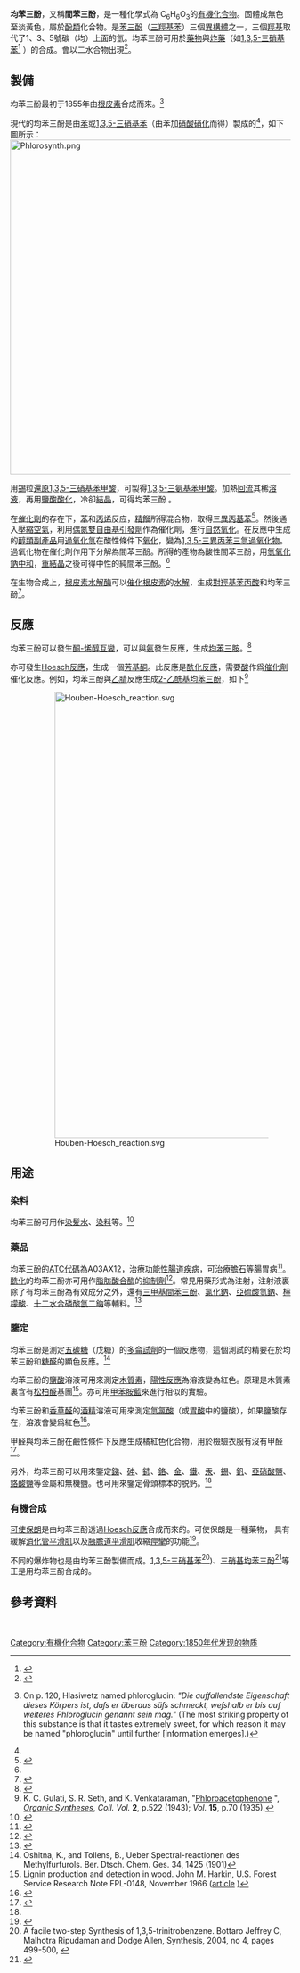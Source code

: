 '''均苯三酚'''，又稱'''間苯三酚'''，是一種化學式為 C<sub>6</sub>H<sub>6</sub>O<sub>3</sub>的[[有機化合物|有機化合物]]。固體成無色至淡黃色，屬於[[酚類|酚類]]化合物。是[[苯三酚|苯三酚]]（[[三羥基苯|三羥基苯]]）三個[[異構體|異構體]]之一，三個[[羥基|羥基]]取代了1、3、5號碳（均）上面的氫。均苯三酚可用於[[藥物|藥物]]與[[炸藥|炸藥]]（如[[1,3,5-三硝基苯|1,3,5-三硝基苯]]<ref name=Ullmann>{{Cite book | last1 = Fiege | first1 = H. | last2 = Voges | first2 = H. W. | last3 = Hamamoto | first3 = T. | last4 = Umemura | first4 = S. | last5 = Iwata | first5 = T. | last6 = Miki | first6 = H. | last7 = Fujita | first7 = Y. | last8 = Buysch | first8 = H. J. | last9 = Garbe | first9 = D. | last10 = Paulus | doi = 10.1002/14356007.a19_313 | first10 = W. | chapter = Phenol Derivatives | title = Ullmann's Encyclopedia of Industrial Chemistry | year = 2000 | isbn = 978-3527306732 | pmid =  | pmc =  | url = https://books.google.com/books?id=IY-YtwEACAAJ | access-date = 2020-07-19 | archive-date = 2020-07-25 | archive-url = https://web.archive.org/web/20200725100948/https://books.google.com/books?id=IY-YtwEACAAJ | dead-url = no }}</ref> ）的合成。會以二水合物出現<ref name=basechem>{{cite web | url =http://www.basechem.org/chemical/35803 | title =间苯三酚二水合物 | work = | publisher =物竞数据库 | accessdate =2020-07-19 | archive-date =2020-07-19 | archive-url =https://web.archive.org/web/20200719073217/http://www.basechem.org/chemical/35803 | dead-url =no }}</ref>。
{{chembox
| Watchedfields = changed
| verifiedrevid = 459445024
| Name =
| ImageFileL1 = phloroglucinol structure.png
| ImageFileR1 = Phloroglucinol-3D.png
| IUPACName = Benzene-1,3,5-triol  <br />1,3,5-三羥基苯
| OtherNames = 環己烷-1,3,5-三酮、1,3,5-苯三酚、均苯三酚、間苯三酚
|Section1={{Chembox Identifiers
| UNII_Ref = {{fdacite|correct|FDA}}
| UNII = DHD7FFG6YS
| ChEMBL_Ref = {{ebicite|correct|EBI}}
| ChEMBL = 473159
| ChEBI_Ref = {{ebicite|correct|EBI}}
| ChEBI = 16204
| PubChem = 359
| ChemSpiderID_Ref = {{chemspidercite|correct|chemspider}}
| ChemSpiderID = 352
| SMILES = c1c(cc(cc1O)O)O
| InChI = 1/C6H6O3/c7-4-1-5(8)3-6(9)2-4/h1-3,7-9H
| InChIKey = QCDYQQDYXPDABM-UHFFFAOYAF
| StdInChI_Ref = {{stdinchicite|correct|chemspider}}
| StdInChI = 1S/C6H6O3/c7-4-1-5(8)3-6(9)2-4/h1-3,7-9H
| StdInChIKey_Ref = {{stdinchicite|correct|chemspider}}
| StdInChIKey = QCDYQQDYXPDABM-UHFFFAOYSA-N
| CASNo_Ref = {{cascite|correct|CAS}}
| CASNo = 108-73-6
| RTECS = UX1050000
| EINECS = 203-611-2
  }}
|Section2={{Chembox Properties
| Formula = C<sub>6</sub>H<sub>6</sub>O<sub>3</sub>
| MolarMass = 126.11 g/mol
| Appearance = 無色至淡黃/米色
| Density =
| Solubility = 1 g/100 mL
| SolubleOther = 可溶於 [[乙醚|乙醚]], [[乙醇|乙醇]], [[吡啶|吡啶]]
| MeltingPtC = 219
| pKa = 8.45
| MagSus = -73.4·10<sup>−6</sup> cm<sup>3</sup>/mol
  }}
|Section3={{Chembox Structure
| Dipole =
  }}
|Section6={{Chembox Pharmacology
| ATCCode_prefix = A03
| ATCCode_suffix = AX12
}}
|Section7={{Chembox Hazards
| ExternalSDS =
| EUClass = 有害 ('''Xn''')
| NFPA-H =
| NFPA-F =
| NFPA-R =
| RPhrases =
| SPhrases =
| FlashPt =
| LD50 = 5 g/kg (rat, oral)
  }}
|Section8={{Chembox Related
| OtherFunction_label =
| OtherFunction =
| OtherCompounds =連苯三酚、偏苯三酚
  }}
}}

==製備==
均苯三酚最初于1855年由[[根皮素|根皮素]]合成而來。<ref>{{cite journal|last1=Hlasiwetz|first1=Heinrich|title=Ueber das Phloretin|journal=Annalen der Chemie und Pharmacie|date=1855|volume=96|issue=1|pages=118–123|url=https://babel.hathitrust.org/cgi/pt?id=uva.x002457945;view=1up;seq=518|trans-title=On phloretin|doi=10.1002/jlac.18550960115|access-date=2020-07-19|archive-date=2020-07-30|archive-url=https://web.archive.org/web/20200730111538/https://babel.hathitrust.org/cgi/pt?id=uva.x002457945|dead-url=no}}  On p. 120, Hlasiwetz named phloroglucin:  ''"Die auffallendste Eigenschaft dieses Körpers ist, daſs er überaus süſs schmeckt, weſshalb er bis auf weiteres Phloroglucin genannt sein mag."''  (The most striking property of this substance is that it tastes extremely sweet, for which reason it may be named "phloroglucin" until further [information emerges].)</ref>

現代的均苯三酚是由[[苯|苯]]或[[1,3,5-三硝基苯|1,3,5-三硝基苯]]（由苯加[[硝酸|硝酸]][[硝化|硝化]]而得）製成的<ref name=Ullmann/>，如下圖所示：
[[Image:Phlorosynth.png|600px]]

用[[錫|錫]]粒[[還原|還原]][[1,3,5-三硝基苯甲酸|1,3,5-三硝基苯甲酸]]，可製得[[1,3,5-三氨基苯甲酸|1,3,5-三氨基苯甲酸]]。加熱[[回流|回流]]其稀[[溶液|溶液]]，再用[[鹽酸|鹽酸]][[酸化|酸化]]，冷卻[[結晶|結晶]]，可得均苯三酚<!-- 需要替换可靠来源 <ref>{{ cite web | url =http://baike.molbase.cn/cidian/22802 | title = 间苯三酚 | work =  | publisher = 摩貝百科}}</ref> -->。

在[[催化劑|催化劑]]的存在下，[[苯|苯]]和[[丙烯|丙烯]]反应，[[精餾|精餾]]所得混合物，取得[[三異丙基苯|三異丙基苯]]<ref>{{cite journal|title=Study on the synthesis of 1, 3, 5-triisopropylbenzene |author=Jiang, B.and Li, Y.|year=2010/06/01}}</ref>。然後通入[[壓縮空氣|壓縮空氣]]，利用[[偶氮雙自由基引發劑|偶氮雙自由基引發劑]]作為催化劑，進行[[自然氧化|自然氧化]]。在反應中生成的[[醇類|醇類]][[副產品|副產品]]用[[過氧化氫|過氧化氫]]在酸性條件下[[氧化|氧化]]，變為[[1,3,5-三異丙苯三氫過氧化物|1,3,5-三異丙苯三氫過氧化物]]。過氧化物在催化劑作用下分解為間苯三酚。所得的產物為酸性間苯三酚，用[[氫氧化鈉|氫氧化鈉]][[中和反應|中和]]，[[重結晶|重結晶]]之後可得中性的純間苯三酚。<ref name=basechem />

在生物合成上，[[根皮素水解酶|根皮素水解酶]]可以[[催化|催化]][[根皮素|根皮素]]的[[水解|水解]]，生成[[對羥基苯丙酸|對羥基苯丙酸]]和均苯三酚<ref> {{cite journal | vauthors = Minamikawa T, Jayasankar NP, Bohm BA, Taylor IE, Towers GH | date = 1970 | title = An inducible hydrolase from Aspergillus niger, acting on carbon-carbon bonds, for phlorrhizin and other C-acylated phenols | url = https://archive.org/details/sim_biochemical-journal_1970-03_116_5/page/889 | journal = Biochem. J.  | volume = 116 | pages = 889–97  | pmid = 5441377 | issue = 5 | pmc = 1185512 }}</ref>。

==反應==
均苯三酚可以發生[[酮-烯醇互变异构|酮-烯醇互變]]，可以與[[氨|氨]]發生反應，生成[[均苯三胺|均苯三胺]]。<ref>{{Cite book|title=《有机化学》第四版上册|last=曾昭瓊|first=《有机化学》第四版上册|publisher=高等教育出版社|year=2005年|isbn= 704013845X|location=|pages=}}</ref>

亦可發生[[Hoesch反应|Hoesch反應]]，生成一個[[芳基酮|芳基酮]]。此反應是[[酰化反應|酰化反應]]，需要[[酸|酸]]作爲[[催化劑|催化劑]]催化反應。例如，均苯三酚與[[乙腈|乙腈]]反應生成[[2-乙酰基均苯三酚|2-乙酰基均苯三酚]]，如下<ref>K. C. Gulati, S. R. Seth, and K. Venkataraman, "[http://www.orgsynth.org/orgsyn/pdfs/CV2P0522.pdf Phloroacetophenone] {{Wayback|url=http://www.orgsynth.org/orgsyn/pdfs/CV2P0522.pdf |date=20110124064811 }}", ''[[Organic_Syntheses|Organic Syntheses]]'', ''Coll. Vol.'' '''2''', p.522 (1943); ''Vol.'' '''15''', p.70 (1935).</ref>
:[[Image:Houben-Hoesch_reaction.svg|800px]]

==用途==
===染料===
均苯三酚可用作[[染髮水|染髮水]]、[[染料|染料]]等。<ref>{{cite web| url =https://comptox.epa.gov/dashboard/dsstoxdb/results?search=DTXSID9048354#chemical-functional-use| title =1,3,5-Trihydroxybenzene| work =| publisher =United States Environmental Protection Agency| accessdate =2020-07-19| archive-date =2020-07-19| archive-url =https://web.archive.org/web/20200719082454/https://comptox.epa.gov/dashboard/dsstoxdb/results?search=DTXSID9048354#chemical-functional-use| dead-url =no}}</ref>
===藥品===
均苯三酚的[[ATC代碼|ATC代碼]]為A03AX12，治療[[功能性腸道疾病|功能性腸道疾病]]，可治療[[膽石|膽石]]等腸胃病<ref>{{cite web | title=Phloroglucinol Summary Report | publisher=EMEA | url=http://www.emea.europa.eu/pdfs/vet/mrls/004695en.pdf | accessdate=2009-04-24 | dead-url=yes | archiveurl=https://web.archive.org/web/20070710215947/http://www.emea.europa.eu/pdfs/vet/mrls/004695en.pdf | archivedate=2007-07-10 }}</ref>。[[酰化|酰化]]的均苯三酚亦可用作[[脂肪酸合酶|脂肪酸合酶]]的[[抑制劑|抑制劑]]<ref>{{cite journal|title=Fatty acid synthase inhibitory activity of acylphloroglucinols isolated from Dryopteris crassirhizoma|author= Na, M.; Jang, J.; Min, B. S.; Lee, S. J.; Lee, M. S.; Kim, B. Y.; Oh, W. K.; Ahn, J. S. |year=2006}}</ref>。常見用藥形式為注射，注射液裏除了有均苯三酚為有效成分之外，還有[[三甲基間苯三酚|三甲基間苯三酚]]、[[氯化鈉|氯化鈉]]、[[亞硫酸氫鈉|亞硫酸氫鈉]]、[[檸檬酸|檸檬酸]]、[[磷酸氫二鈉|十二水合磷酸氫二鈉]]等輔料。<ref>{{cite web | title=间苯三酚注射液 | publisher=医脉通用藥參考 | url=http://drugs.medlive.cn/drugref/html/678.shtml | accessdate=2020-07-19 | archive-date=2020-07-19 | archive-url=https://web.archive.org/web/20200719100538/http://drugs.medlive.cn/drugref/html/678.shtml | dead-url=no }}</ref>

===鑒定===
均苯三酚是測定[[五碳糖|五碳糖]]（戊糖）的[[多侖試劑|多侖試劑]]的一個反應物，這個測試的精要在於均苯三酚和[[糖醛|糖醛]]的顯色反應。<ref>Oshitna, K., and Tollens, B., Ueber Spectral-reactionen des Methylfurfurols. Ber. Dtsch. Chem. Ges. 34, 1425 (1901)</ref>

均苯三酚的[[鹽酸|鹽酸]]溶液可用來測定[[木質素|木質素]]，[[陽性反應|陽性反應]]為溶液變為紅色。原理是木質素裏含有[[松柏醛|松柏醛]]基團<ref>Lignin production and detection in wood. John M. Harkin, U.S. Forest Service Research Note FPL-0148, November 1966 ([http://www.fpl.fs.fed.us/documnts/fplrn/fplrn0148.pdf article] {{Wayback|url=http://www.fpl.fs.fed.us/documnts/fplrn/fplrn0148.pdf |date=20200305091429 }})</ref>。亦可用[[甲苯胺藍|甲苯胺藍]]來進行相似的實驗。

均苯三酚和[[香草醛|香草醛]]的[[酒精|酒精]]溶液可用來測定[[氫氯酸|氫氯酸]]（或[[胃酸|胃酸]]中的鹽酸），如果鹽酸存在，溶液會變爲紅色<ref>{{cite book|author1=G. P. TALWAR|author2=L .M. SRIVASTAVA|title=TEXTBOOK OF BIOCHEMISTRY AND HUMAN BIOLOGY|url=https://books.google.com/books?id=LKy0weDEFp8C&pg=PA620|date=2002-01-01|publisher=PHI Learning Pvt. Ltd.|isbn=978-81-203-1965-3|page=620|access-date=2020-07-19|archive-date=2014-07-04|archive-url=https://web.archive.org/web/20140704132757/http://books.google.com/books?id=LKy0weDEFp8C&pg=PA620|dead-url=no}}</ref>。

甲醛與均苯三酚在鹼性條件下反應生成橘紅色化合物，用於檢驗衣服有沒有甲醛<ref name=chemicalbook>{{cite web | title=间苯三酚 | publisher=Chemical book | url=https://www.chemicalbook.com/ProductChemicalPropertiesCB0667672.htm | accessdate=2020-07-19 | archive-date=2015-03-11 | archive-url=https://web.archive.org/web/20150311120015/http://www.chemicalbook.com/ProductChemicalPropertiesCB0667672.htm | dead-url=no }}</ref>。

另外，均苯三酚可以用來鑒定[[銻|銻]]、[[砷|砷]]、[[鈰|鈰]]、[[鉻|鉻]]、[[金|金]]、[[鐵|鐵]]、[[汞|汞]]、[[錫|錫]]、[[釩|釩]]、[[亞硝酸鹽|亞硝酸鹽]]、[[鉻酸鹽|鉻酸鹽]]等金屬和無機鹽。也可用來鑒定骨頭標本的脱鈣。<ref name=chemicalbook />

===有機合成===
[[可使保朗|可使保朗]]是由均苯三酚透過[[Hoesch反應|Hoesch反應]]合成而來的。可使保朗是一種藥物， 具有緩解[[消化管平滑肌|消化管平滑肌]]以及[[胰膽道平滑肌|胰膽道平滑肌]]收縮[[痙攣|痙攣]]的功能<ref>{{cite web|url=https://dept.ntuh.gov.tw/phar/WebAp/EducationPapers/Flopropione.pdf|title=Flopropione 膠囊|format=pdf|date=|accessdate=|archive-date=2020-07-19|archive-url=https://web.archive.org/web/20200719110543/https://dept.ntuh.gov.tw/phar/WebAp/EducationPapers/Flopropione.pdf|dead-url=no}}</ref>。

不同的爆炸物也是由均苯三酚製備而成。[[1,3,5-三硝基苯|1,3,5-三硝基苯]]<ref>A facile two-step Synthesis of 1,3,5-trinitrobenzene. Bottaro Jeffrey C, Malhotra Ripudaman and Dodge Allen, Synthesis, 2004, no 4, pages 499-500, {{INIST|15629637}}</ref>)、[[三硝基均苯三酚|三硝基均苯三酚]]<ref>{{cite web | year=1984 | title=Synthesis of trinitrophloroglucinol | publisher=The United States Patent and Trademark Office | url=http://www.freepatentsonline.com/4434304.html | accessdate=2009-04-24 | archive-date=2012-10-02 | archive-url=https://web.archive.org/web/20121002141449/http://www.freepatentsonline.com/4434304.html | dead-url=no }}</ref>等正是用均苯三酚合成的。

==參考資料==
{{Reflist|2}}
{{芳香族化合物}}

 [[Category:有機化合物|Category:有機化合物]]
 [[Category:苯三酚|Category:苯三酚]]
[[Category:1850年代发现的物质|Category:1850年代发现的物质]]